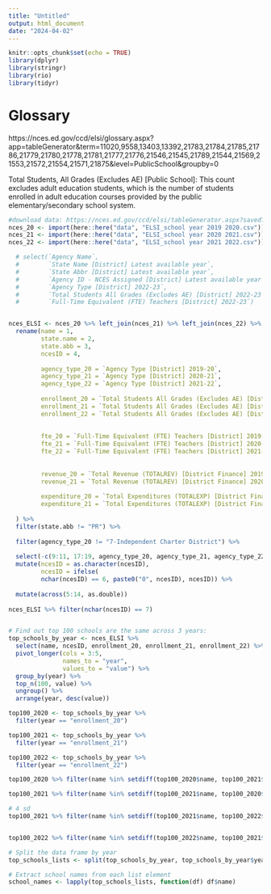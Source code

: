 ```yaml
---
title: "Untitled"
output: html_document
date: "2024-04-02"
---
```


```r
knitr::opts_chunk$set(echo = TRUE)
library(dplyr)
library(stringr)
library(rio)
library(tidyr)
```

# Glossary
https://nces.ed.gov/ccd/elsi/glossary.aspx?app=tableGenerator&term=11020,9558,13403,13392,21783,21784,21785,21786,21779,21780,21778,21781,21777,21776,21546,21545,21789,21544,21569,21553,21572,21554,21571,21875&level=PublicSchool&groupby=0

Total Students, All Grades (Excludes AE) [Public School]: 
This count excludes adult education students, which is the number of students enrolled in adult education courses provided by the public elementary/secondary school system.

```r

#download data: https://nces.ed.gov/ccd/elsi/tableGenerator.aspx?savedTableID=649124
nces_20 <- import(here::here("data", "ELSI_school year 2019 2020.csv"))
nces_21 <- import(here::here("data", "ELSI_school year 2020 2021.csv"))
nces_22 <- import(here::here("data", "ELSI_school year 2021 2022.csv"))

  # select(`Agency Name`, 
  #        `State Name [District] Latest available year`, 
  #        `State Abbr [District] Latest available year`,
  #        `Agency ID - NCES Assigned [District] Latest available year`,
  #        `Agency Type [District] 2022-23`, 
  #        `Total Students All Grades (Excludes AE) [District] 2022-23`, 
  #        `Full-Time Equivalent (FTE) Teachers [District] 2022-23`)


nces_ELSI <- nces_20 %>% left_join(nces_21) %>% left_join(nces_22) %>% 
  rename(name = 1,
         state.name = 2, 
         state.abb = 3,
         ncesID = 4,
         
         agency_type_20 = `Agency Type [District] 2019-20`,
         agency_type_21 = `Agency Type [District] 2020-21`,
         agency_type_22 = `Agency Type [District] 2021-22`,
         
         enrollment_20 = `Total Students All Grades (Excludes AE) [District] 2019-20`,
         enrollment_21 = `Total Students All Grades (Excludes AE) [District] 2020-21`,
         enrollment_22 = `Total Students All Grades (Excludes AE) [District] 2021-22`,
         
         
         fte_20 = `Full-Time Equivalent (FTE) Teachers [District] 2019-20`,
         fte_21 = `Full-Time Equivalent (FTE) Teachers [District] 2020-21`,
         fte_22 = `Full-Time Equivalent (FTE) Teachers [District] 2021-22`,
         
         
         revenue_20 = `Total Revenue (TOTALREV) [District Finance] 2019-20`,
         revenue_21 = `Total Revenue (TOTALREV) [District Finance] 2020-21`,
         
         expenditure_20 = `Total Expenditures (TOTALEXP) [District Finance] 2019-20`,
         expenditure_21 = `Total Expenditures (TOTALEXP) [District Finance] 2020-21`
    
  ) %>% 
  filter(state.abb != "PR") %>% 
  
  filter(agency_type_20 != "7-Independent Charter District") %>% 
  
  select(-c(9:11, 17:19, agency_type_20, agency_type_21, agency_type_22)) %>% 
  mutate(ncesID = as.character(ncesID),
         ncesID = ifelse(
         nchar(ncesID) == 6, paste0("0", ncesID), ncesID)) %>% 
  
  mutate(across(5:14, as.double))
 
nces_ELSI %>% filter(nchar(ncesID) == 7) 


# Find out top 100 schools are the same across 3 years:
top_schools_by_year <- nces_ELSI %>% 
  select(name, ncesID, enrollment_20, enrollment_21, enrollment_22) %>% 
  pivot_longer(cols = 3:5, 
               names_to = "year",
               values_to = "value") %>% 
  group_by(year) %>% 
  top_n(100, value) %>% 
  ungroup() %>% 
  arrange(year, desc(value))

top100_2020 <- top_schools_by_year %>% 
  filter(year == "enrollment_20")

top100_2021 <- top_schools_by_year %>% 
  filter(year == "enrollment_21")

top100_2022 <- top_schools_by_year %>% 
  filter(year == "enrollment_22")

top100_2020 %>% filter(name %in% setdiff(top100_2020$name, top100_2021$name))

top100_2021 %>% filter(name %in% setdiff(top100_2021$name, top100_2020$name))

# 4 sd 
top100_2021 %>% filter(name %in% setdiff(top100_2021$name, top100_2022$name))


top100_2022 %>% filter(name %in% setdiff(top100_2022$name, top100_2021$name))


```


```r

# Split the data frame by year
top_schools_lists <- split(top_schools_by_year, top_schools_by_year$year)

# Extract school names from each list element
school_names <- lapply(top_schools_lists, function(df) df$name)

```

